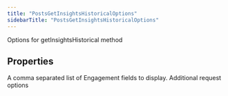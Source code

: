 ```yaml
---
title: "PostsGetInsightsHistoricalOptions"
sidebarTitle: "PostsGetInsightsHistoricalOptions"
---
```


Options for getInsightsHistorical method

## Properties

<ParamField name="engagementfields" type="string[]">
A comma separated list of Engagement fields to display.

</ParamField>

<ParamField name="requestOptions" type="RequestOptions">
Additional request options

</ParamField>
